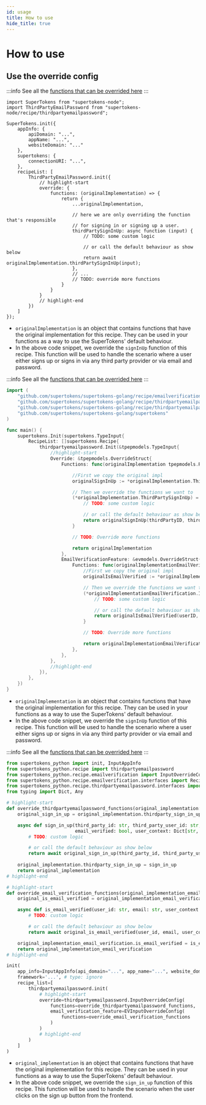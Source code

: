 ```yaml
---
id: usage
title: How to use
hide_title: true
---
```




# How to use

## Use the override config

<BackendSDKTabs>
<TabItem value="nodejs">

:::info
See all the [functions that can be overrided here](https://supertokens.com/docs/nodejs/modules/recipe_thirdpartyemailpassword.html#RecipeInterface)
:::

```tsx
import SuperTokens from "supertokens-node";
import ThirdPartyEmailPassword from "supertokens-node/recipe/thirdpartyemailpassword";

SuperTokens.init({
    appInfo: {
        apiDomain: "...",
        appName: "...",
        websiteDomain: "..."
    },
    supertokens: {
        connectionURI: "...",
    },
    recipeList: [
        ThirdPartyEmailPassword.init({
            // highlight-start
            override: {
                functions: (originalImplementation) => {
                    return {
                        ...originalImplementation,

                        // here we are only overriding the function that's responsible
                        // for signing in or signing up a user.
                        thirdPartySignInUp: async function (input) {
                            // TODO: some custom logic

                            // or call the default behaviour as show below
                            return await originalImplementation.thirdPartySignInUp(input);
                        },
                        // ...
                        // TODO: override more functions
                    }
                }
            }
            // highlight-end
        })
    ]
});
```

- `originalImplementation` is an object that contains functions that have the original implementation for this recipe. They can be used in your functions as a way to use the SuperTokens' default behaviour.
- In the above code snippet, we override the `signInUp` function of this recipe. This function will be used to handle the scenario where a user either signs up or signs in via any third party provider or via email and password.

</TabItem>
<TabItem value="go">

:::info
See all the [functions that can be overrided here](https://pkg.go.dev/github.com/supertokens/supertokens-golang/recipe/thirdpartyemailpassword/tpepmodels#RecipeInterface)
:::

```go
import (
	"github.com/supertokens/supertokens-golang/recipe/emailverification/evmodels"
	"github.com/supertokens/supertokens-golang/recipe/thirdpartyemailpassword"
	"github.com/supertokens/supertokens-golang/recipe/thirdpartyemailpassword/tpepmodels"
	"github.com/supertokens/supertokens-golang/supertokens"
)

func main() {
	supertokens.Init(supertokens.TypeInput{
		RecipeList: []supertokens.Recipe{
			thirdpartyemailpassword.Init(&tpepmodels.TypeInput{
				//highlight-start
				Override: &tpepmodels.OverrideStruct{
					Functions: func(originalImplementation tpepmodels.RecipeInterface) tpepmodels.RecipeInterface {

						//First we copy the original impl
						originalSignInUp := *originalImplementation.ThirdPartySignInUp

						// Then we override the functions we want to
						(*originalImplementation.ThirdPartySignInUp) = func(thirdPartyID, thirdPartyUserID string, email tpepmodels.EmailStruct, userContext supertokens.UserContext) (tpepmodels.SignInUpResponse, error) {
							// TODO: some custom logic

							// or call the default behaviour as show below
							return originalSignInUp(thirdPartyID, thirdPartyUserID, email, userContext)
						}

						// TODO: Override more functions

						return originalImplementation
					},
					EmailVerificationFeature: &evmodels.OverrideStruct{
						Functions: func(originalImplementationEmailVerification evmodels.RecipeInterface) evmodels.RecipeInterface {
							//First we copy the original impl
							originalIsEmailVerified := *originalImplementationEmailVerification.IsEmailVerified

							// Then we override the functions we want to
							(*originalImplementationEmailVerification.IsEmailVerified) = func(userID, email string, userContext supertokens.UserContext) (bool, error) {
								// TODO: some custom logic

								// or call the default behaviour as show below
								return originalIsEmailVerified(userID, email, userContext)
							}

							// TODO: Override more functions

							return originalImplementationEmailVerification
						},
					},
				},
				//highlight-end
			}),
		},
	})
}
```

- `originalImplementation` is an object that contains functions that have the original implementation for this recipe. They can be used in your functions as a way to use the SuperTokens' default behaviour.
- In the above code snippet, we override the `signInUp` function of this recipe. This function will be used to handle the scenario where a user either signs up or signs in via any third party provider or via email and password.

</TabItem>
<TabItem value="python">

:::info
See all the [functions that can be overrided here](https://supertokens.com/docs/python/recipe/thirdpartyemailpassword/interfaces.html#supertokens_python.recipe.thirdpartyemailpassword.interfaces.RecipeInterface)
:::

```python
from supertokens_python import init, InputAppInfo
from supertokens_python.recipe import thirdpartyemailpassword
from supertokens_python.recipe.emailverification import InputOverrideConfig as EVInputOverrideConfig
from supertokens_python.recipe.emailverification.interfaces import RecipeInterface as EVRecipeInterface
from supertokens_python.recipe.thirdpartyemailpassword.interfaces import RecipeInterface
from typing import Dict, Any

# highlight-start
def override_thirdpartyemailpassword_functions(original_implementation: RecipeInterface):
	original_sign_in_up = original_implementation.thirdparty_sign_in_up

	async def sign_in_up(third_party_id: str, third_party_user_id: str, email: str,
                         email_verified: bool, user_context: Dict[str, Any]):
		# TODO: custom logic

		# or call the default behaviour as show below
		return await original_sign_in_up(third_party_id, third_party_user_id, email, email_verified, user_context)
	
	original_implementation.thirdparty_sign_in_up = sign_in_up
	return original_implementation
# highlight-end

# highlight-start
def override_email_verification_functions(original_implementation_email_verification: EVRecipeInterface):
	original_is_email_verified = original_implementation_email_verification.is_email_verified

	async def is_email_verified(user_id: str, email: str, user_context: Dict[str, Any]):
		# TODO: custom logic

		# or call the default behaviour as show below
		return await original_is_email_verified(user_id, email, user_context)

	original_implementation_email_verification.is_email_verified = is_email_verified
	return original_implementation_email_verification
# highlight-end

init(
    app_info=InputAppInfo(api_domain="...", app_name="...", website_domain="..."),
    framework='...', # type: ignore
    recipe_list=[
        thirdpartyemailpassword.init(
			# highlight-start
            override=thirdpartyemailpassword.InputOverrideConfig(
                functions=override_thirdpartyemailpassword_functions,
				email_verification_feature=EVInputOverrideConfig(
					functions=override_email_verification_functions
				)
            )
			# highlight-end
        )
    ]
)
```

- `original_implementation` is an object that contains functions that have the original implementation for this recipe. They can be used in your functions as a way to use the SuperTokens' default behaviour.
- In the above code snippet, we override the `sign_in_up` function of this recipe. This function will be used to handle the scenario when the user clicks on the sign up button from the frontend.

</TabItem>
</BackendSDKTabs>